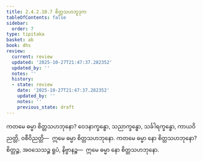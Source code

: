 ```yaml
---
title: 2.4.2.10.7 စိတ္တသဟဘူဒုက
tableOfContents: false
sidebar:
  order: 7
type: tipitaka
basket: ab
book: dhs
review:
  current: review
  updated: '2025-10-27T21:47:37.282352'
  updated_by: ''
  notes: ''
  history:
  - state: review
    date: '2025-10-27T21:47:37.282352'
    updated_by: ''
    notes: ''
    previous_state: draft
---
```



<ReviewStatus review={frontmatter.review} showDetails={true} />

<HypothesisAnnotation frontmatter={frontmatter} />

<DynamicBreadcrumb />

<Division number="1537" book="dhs" e="ch" v="29" p="288">

<Paragraph number="2248" book="dhs">
ကတမေ ဓမ္မာ စိတ္တသဟဘုနော? ဝေဒနာက္ခန္ဓော, သညာက္ခန္ဓော, သင်္ခါရက္ခန္ဓော, ကာယဝိညတ္တိ, ဝစီဝိညတ္တိ—  ဣမေ ဓမ္မာ စိတ္တသဟဘုနော.
</Paragraph>

</Division>
<Division number="1538" book="dhs" e="ch" v="29" p="288">

<Paragraph number="2249" book="dhs">
ကတမေ ဓမ္မာ နော စိတ္တသဟဘုနော? စိတ္တဉ္စ, အဝသေသဉ္စ ရူပံ, နိဗ္ဗာနဉ္စ—  ဣမေ ဓမ္မာ နော စိတ္တသဟဘုနော.
</Paragraph>
</Division>